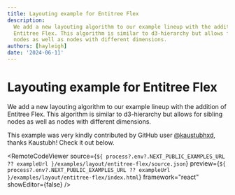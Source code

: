```yaml
---
title: Layouting example for Entitree Flex
description:
  We add a new layouting algorithm to our example lineup with the addition of
  Entitree Flex. This algorithm is similar to d3-hierarchy but allows for sibling
  nodes as well as nodes with different dimensions.
authors: [hayleigh]
date: '2024-06-11'
---
```



# Layouting example for Entitree Flex

We add a new layouting algorithm to our example lineup with the addition of
Entitree Flex. This algorithm is similar to d3-hierarchy but allows for sibling
nodes as well as nodes with different dimensions.

This example was very kindly contributed by GitHub user [@kaustubhxd](https://github.com/kaustubhxd),
thanks Kaustubh! Check it out below.

<RemoteCodeViewer
  source={`${
    process?.env?.NEXT_PUBLIC_EXAMPLES_URL ?? exampleUrl
  }/examples/layout/entitree-flex/source.json`}
  preview={`${
    process?.env?.NEXT_PUBLIC_EXAMPLES_URL ?? exampleUrl
  }/examples/layout/entitree-flex/index.html`}
  framework="react"
  showEditor={false}
/>
